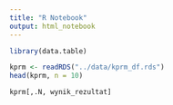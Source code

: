 ```yaml
---
title: "R Notebook"
output: html_notebook
---
```


```r
library(data.table)
```

```r
kprm <- readRDS("../data/kprm_df.rds")
head(kprm, n = 10)
```

```r
kprm[,.N, wynik_rezultat]
```


